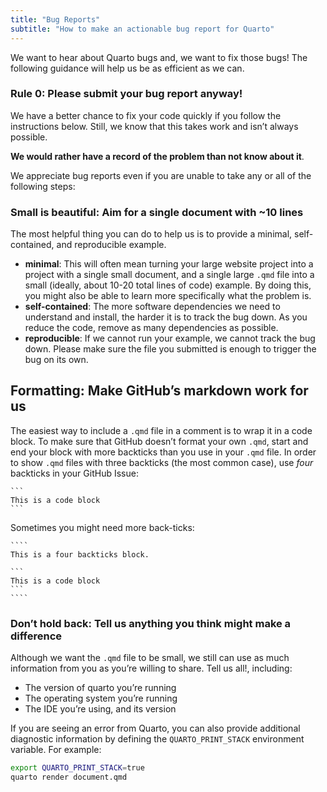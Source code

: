 ```yaml
---
title: "Bug Reports"
subtitle: "How to make an actionable bug report for Quarto"
---
```


We want to hear about Quarto bugs and, we want to fix those bugs! The following guidance will help us be as efficient as we can.

### Rule 0: Please submit your bug report anyway!

We have a better chance to fix your code quickly if you follow the instructions below. Still, we know that this takes work and isn't always possible.

**We would rather have a record of the problem than not know about it**.

We appreciate bug reports even if you are unable to take any or all of the following steps:

### Small is beautiful: Aim for a single document with \~10 lines

The most helpful thing you can do to help us is to provide a minimal, self-contained, and reproducible example.

-   **minimal**: This will often mean turning your large website project into a project with a single small document, and a single large `.qmd` file into a small (ideally, about 10-20 total lines of code) example. By doing this, you might also be able to learn more specifically what the problem is.
-   **self-contained**: The more software dependencies we need to understand and install, the harder it is to track the bug down. As you reduce the code, remove as many dependencies as possible.
-   **reproducible**: If we cannot run your example, we cannot track the bug down. Please make sure the file you submitted is enough to trigger the bug on its own.

## Formatting: Make GitHub's markdown work for us

The easiest way to include a `.qmd` file in a comment is to wrap it in a code block. To make sure that GitHub doesn't format your own `.qmd`, start and end your block with more backticks than you use in your `.qmd` file. In order to show `.qmd` files with three backticks (the most common case), use *four* backticks in your GitHub Issue:

    ```
    This is a code block
    ```

Sometimes you might need more back-ticks:

    ````
    This is a four backticks block.

    ```
    This is a code block
    ```
    ````

### Don't hold back: Tell us anything you think might make a difference

Although we want the `.qmd` file to be small, we still can use as much information from you as you're willing to share. Tell us all!, including:

-   The version of quarto you're running
-   The operating system you're running
-   The IDE you're using, and its version

If you are seeing an error from Quarto, you can also provide additional diagnostic information by defining the `QUARTO_PRINT_STACK` environment variable. For example:

```bash
export QUARTO_PRINT_STACK=true
quarto render document.qmd
```
